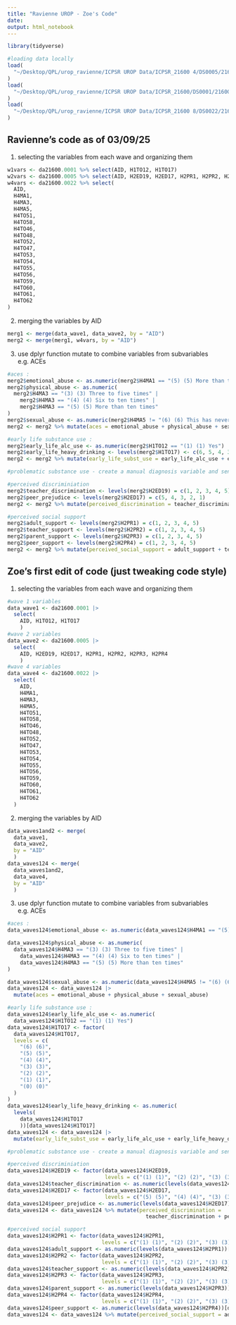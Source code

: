 ```yaml
---
title: "Ravienne UROP - Zoe's Code"
date: 
output: html_notebook
---
```


```r
library(tidyverse)
```

```r
#loading data locally
load(
  "~/Desktop/QPL/urop_ravienne/ICPSR UROP Data/ICPSR_21600 4/DS0005/21600-0005-Data.rda"
)
load(
  "~/Desktop/QPL/urop_ravienne/ICPSR UROP Data/ICPSR_21600/DS0001/21600-0001-Data.rda"
)
load(
  "~/Desktop/QPL/urop_ravienne/ICPSR UROP Data/ICPSR_21600 8/DS0022/21600-0022-Data.rda"
)
```

## **Ravienne's code as of 03/09/25**

1)  selecting the variables from each wave and organizing them

```r

w1vars <- da21600.0001 %>% select(AID, H1TO12, H1TO17)
w2vars <- da21600.0005 %>% select(AID, H2ED19, H2ED17, H2PR1, H2PR2, H2PR3, H2PR4)
w4vars <- da21600.0022 %>% select(
  AID,
  H4MA1,
  H4MA3,
  H4MA5,
  H4TO51,
  H4TO58,
  H4TO46,
  H4TO48,
  H4TO52,
  H4TO47,
  H4TO53,
  H4TO54,
  H4TO55,
  H4TO56,
  H4TO59,
  H4TO60,
  H4TO61,
  H4TO62
)
```

2)  merging the variables by AID
```r
merg1 <- merge(data_wave1, data_wave2, by = "AID")
merg2 <- merge(merg1, w4vars, by = "AID")
```

3)  use dplyr function mutate to combine variables from subvariables e.g. ACEs
```r
#aces :
merg2$emotional_abuse <- as.numeric(merg2$H4MA1 == "(5) (5) More than ten times")
merg2$physical_abuse <- as.numeric(
  merg2$H4MA3 == "(3) (3) Three to five times" |
    merg2$H4MA3 == "(4) (4) Six to ten times" |
    merg2$H4MA3 == "(5) (5) More than ten times"
)
merg2$sexual_abuse <- as.numeric(merg2$H4MA5 != "(6) (6) This has never happened")
merg2 <- merg2 %>% mutate(aces = emotional_abuse + physical_abuse + sexual_abuse)

#early life substance use :
merg2$early_life_alc_use <- as.numeric(merg2$H1TO12 == "(1) (1) Yes")
merg2$early_life_heavy_drinking <- levels(merg2$H1TO17) <- c(6, 5, 4, 3, 2, 1, 0)
merg2 <- merg2 %>% mutate(early_life_subst_use = early_life_alc_use + early_life_heavy_drinking)
```

```r
#problematic substance use - create a manual diagnosis variable and send dr liu the codebooks
```

```r
#perceived discriminiation
merg2$teacher_discrimination <- levels(merg2$H2ED19) = c(1, 2, 3, 4, 5)
merg2$peer_prejudice <- levels(merg2$H2ED17) = c(5, 4, 3, 2, 1)
merg2 <- merg2 %>% mutate(perceived_discrimination = teacher_discrimination + peer_prejudice)

#perceived social support
merg2$adult_support <- levels(merg2$H2PR1) = c(1, 2, 3, 4, 5)
merg2$teacher_support <- levels(merg2$H2PR2) = c(1, 2, 3, 4, 5)
merg2$parent_support <- levels(merg2$H2PR3) = c(1, 2, 3, 4, 5)
merg2$peer_support <- levels(merg2$H2PR4) = c(1, 2, 3, 4, 5)
merg2 <- merg2 %>% mutate(perceived_social_support = adult_support + teacher_support + parent_support + peer_support)
```

## **Zoe's first edit of code (just tweaking code style)**

1)  selecting the variables from each wave and organizing them

```r
#wave 1 variables
data_wave1 <- da21600.0001 |> 
  select(
    AID, H1TO12, H1TO17
    )
#wave 2 variables
data_wave2 <- da21600.0005 |> 
  select(
    AID, H2ED19, H2ED17, H2PR1, H2PR2, H2PR3, H2PR4
    )
#wave 4 variables
data_wave4 <- da21600.0022 |>
  select(
    AID,
    H4MA1,
    H4MA3,
    H4MA5,
    H4TO51,
    H4TO58,
    H4TO46,
    H4TO48,
    H4TO52,
    H4TO47,
    H4TO53,
    H4TO54,
    H4TO55,
    H4TO56,
    H4TO59,
    H4TO60,
    H4TO61,
    H4TO62
  )
```

2)  merging the variables by AID
```r
data_waves1and2 <- merge(
  data_wave1, 
  data_wave2, 
  by = "AID"
  )
data_waves124 <- merge(
  data_waves1and2,
  data_wave4,
  by = "AID"
  )
```

3)  use dplyr function mutate to combine variables from subvariables e.g. ACEs
```r
#aces :
data_waves124$emotional_abuse <- as.numeric(data_waves124$H4MA1 == "(5) (5) More than ten times")

data_waves124$physical_abuse <- as.numeric(
  data_waves124$H4MA3 == "(3) (3) Three to five times" |
    data_waves124$H4MA3 == "(4) (4) Six to ten times" |
    data_waves124$H4MA3 == "(5) (5) More than ten times"
)

data_waves124$sexual_abuse <- as.numeric(data_waves124$H4MA5 != "(6) (6) This has never happened")
data_waves124 <- data_waves124 |>
  mutate(aces = emotional_abuse + physical_abuse + sexual_abuse)

#early life substance use :
data_waves124$early_life_alc_use <- as.numeric(
  data_waves124$H1TO12 == "(1) (1) Yes")
data_waves124$H1TO17 <- factor(
  data_waves124$H1TO17,
  levels = c(
    "(6) (6)",
    "(5) (5)",
    "(4) (4)",
    "(3) (3)",
    "(2) (2)",
    "(1) (1)",
    "(0) (0)"
  )
)
data_waves124$early_life_heavy_drinking <- as.numeric(
  levels(
    data_waves124$H1TO17
    ))[data_waves124$H1TO17]
data_waves124 <- data_waves124 |> 
  mutate(early_life_subst_use = early_life_alc_use + early_life_heavy_drinking)
```

```r
#problematic substance use - create a manual diagnosis variable and send dr liu the codebooks
```

```r
#perceived discriminiation
data_waves124$H2ED19 <- factor(data_waves124$H2ED19,
                               levels = c("(1) (1)", "(2) (2)", "(3) (3)", "(4) (4)", "(5) (5)"))
data_waves124$teacher_discrimination <- as.numeric(levels(data_waves124$H2ED19))[data_waves124$H2ED19]
data_waves124$H2ED17 <- factor(data_waves124$H2ED17,
                               levels = c("(5) (5)", "(4) (4)", "(3) (3)", "(2) (2)", "(1) (1)"))
data_waves124$peer_prejudice <- as.numeric(levels(data_waves124$H2ED17))[data_waves124$H2ED17]
data_waves124 <- data_waves124 %>% mutate(perceived_discrimination =
                                            teacher_discrimination + peer_prejudice)

#perceived social support
data_waves124$H2PR1 <- factor(data_waves124$H2PR1,
                              levels = c("(1) (1)", "(2) (2)", "(3) (3)", "(4) (4)", "(5) (5)"))
data_waves124$adult_support <- as.numeric(levels(data_waves124$H2PR1))[data_waves124$H2PR1]
data_waves124$H2PR2 <- factor(data_waves124$H2PR2,
                              levels = c("(1) (1)", "(2) (2)", "(3) (3)", "(4) (4)", "(5) (5)"))
data_waves124$teacher_support <- as.numeric(levels(data_waves124$H2PR2))[data_waves124$H2PR2]
data_waves124$H2PR3 <- factor(data_waves124$H2PR3,
                              levels = c("(1) (1)", "(2) (2)", "(3) (3)", "(4) (4)", "(5) (5)"))
data_waves124$parent_support <- as.numeric(levels(data_waves124$H2PR3))[data_waves124$H2PR3]
data_waves124$H2PR4 <- factor(data_waves124$H2PR4,
                              levels = c("(1) (1)", "(2) (2)", "(3) (3)", "(4) (4)", "(5) (5)"))
data_waves124$peer_support <- as.numeric(levels(data_waves124$H2PR4))[data_waves124$H2PR4]
data_waves124 <- data_waves124 %>% mutate(perceived_social_support = adult_support + teacher_support + parent_support + peer_support)
```

